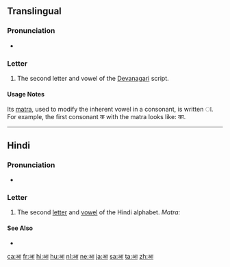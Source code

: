 {{character info/new|image=File:Deva-ā.png}}
==Translingual==
{{attention|sa}} <!--Each language which uses Devanagari should have its own section-->

===Pronunciation===
* {{IPA|/aː/|lang=mul}}

===Letter===
{{mul-Deva|ā}}

# The second letter and vowel of the [[Devanagari]] script.

====Usage Notes====
Its [[matra]], used to modify the inherent vowel in a consonant, is written ा. For example, the first consonant क with the matra looks like: का.

----

==Hindi==

===Pronunciation===
* {{hi-IPA}}

===Letter===
{{head|hi|letter|tr=ā}}

# The second [[letter]] and [[vowel]] of the Hindi alphabet. ''Matra: {{l|hi|ा}}''

====See Also====
* {{list:Devanagari script letters/hi}}

[[ca:आ]]
[[fr:आ]]
[[hi:आ]]
[[hu:आ]]
[[nl:आ]]
[[ne:आ]]
[[ja:आ]]
[[sa:आ]]
[[ta:आ]]
[[zh:आ]]